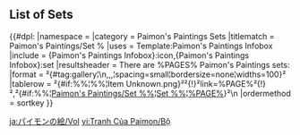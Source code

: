 {{CustomTabs
|tab1=Overview
|tab2=Sets
|tab3=Gallery
}}

==List of Sets==
{{#dpl:
|namespace     =
|category      = Paimon's Paintings Sets
|titlematch    = Paimon's Paintings/Set %
|uses          = Template:Paimon's Paintings Infobox
|include       = {Paimon's Paintings Infobox}:icon,{Paimon's Paintings Infobox}:set
|resultsheader = There are %PAGES% Paimon's Paintings sets:
|format        = ²{#tag:gallery¦\n,,,¦spacing=small¦bordersize=none¦widths=100}²
|tablerow      = ²{#if:%%¦%%¦Item Unknown.png}²²{!}²link=%PAGE%²{!}²,²{#if:%%¦[[Paimon's Paintings/Set %%¦Set %%]]¦[[%PAGE%]]}²\n
|ordermethod   = sortkey
}}

[[ja:パイモンの絵/Vol]]
[[vi:Tranh Của Paimon/Bộ]]